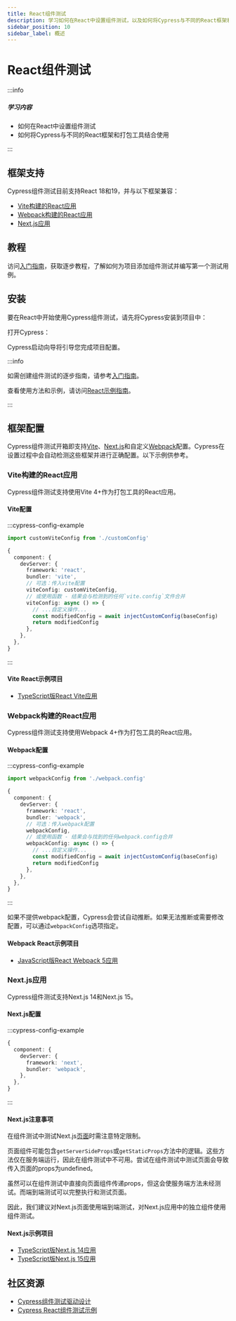 ```yaml
---
title: React组件测试
description: 学习如何在React中设置组件测试，以及如何将Cypress与不同的React框架和打包工具结合使用。
sidebar_position: 10
sidebar_label: 概述
---
```


<ProductHeading product="app" />

# React组件测试

:::info

##### <Icon name="question-circle" color="#4BBFD2" /> 学习内容

- 如何在React中设置组件测试
- 如何将Cypress与不同的React框架和打包工具结合使用

:::

## 框架支持

Cypress组件测试目前支持React 18和19，并与以下框架兼容：

- [Vite构建的React应用](#React-with-Vite)
- [Webpack构建的React应用](#React-with-Webpack)
- [Next.js应用](#Nextjs)

## 教程

访问[入门指南](/app/component-testing/get-started)，获取逐步教程，了解如何为项目添加组件测试并编写第一个测试用例。

## 安装

要在React中开始使用Cypress组件测试，请先将Cypress安装到项目中：

<CypressInstallCommands />

打开Cypress：

<CypressOpenCommands />

<DocsImage
  src="/img/app/component-testing/select-test-type.jpg"
  caption="选择组件测试"
/>

Cypress启动向导将引导您完成项目配置。

:::info

如需创建组件测试的逐步指南，请参考[入门指南](/app/component-testing/get-started)。

查看使用方法和示例，请访问[React示例指南](/app/component-testing/react/examples)。

:::

## 框架配置

Cypress组件测试开箱即支持[Vite](https://vitejs.dev/)、[Next.js](https://nextjs.org/)和自定义[Webpack](https://webpack.js.org/)配置。Cypress在设置过程中会自动检测这些框架并进行正确配置。以下示例供参考。

### Vite构建的React应用

Cypress组件测试支持使用Vite 4+作为打包工具的React应用。

#### Vite配置

:::cypress-config-example

```ts
import customViteConfig from './customConfig'
```

```ts
{
  component: {
    devServer: {
      framework: 'react',
      bundler: 'vite',
      // 可选：传入vite配置
      viteConfig: customViteConfig,
      // 或使用函数 - 结果会与检测到的任何`vite.config`文件合并
      viteConfig: async () => {
        // ...自定义操作...
        const modifiedConfig = await injectCustomConfig(baseConfig)
        return modifiedConfig
      },
    },
  },
}
```

:::

#### Vite React示例项目

- [TypeScript版React Vite应用](https://github.com/cypress-io/cypress-component-testing-apps/tree/main/react-vite-ts)

### Webpack构建的React应用

Cypress组件测试支持使用Webpack 4+作为打包工具的React应用。

#### Webpack配置

:::cypress-config-example

```ts
import webpackConfig from './webpack.config'
```

```ts
{
  component: {
    devServer: {
      framework: 'react',
      bundler: 'webpack',
      // 可选：传入webpack配置
      webpackConfig,
      // 或使用函数 - 结果会与找到的任何webpack.config合并
      webpackConfig: async () => {
        // ...自定义操作...
        const modifiedConfig = await injectCustomConfig(baseConfig)
        return modifiedConfig
      },
    },
  },
}
```

:::

如果不提供webpack配置，Cypress会尝试自动推断。如果无法推断或需要修改配置，可以通过`webpackConfig`选项指定。

#### Webpack React示例项目

- [JavaScript版React Webpack 5应用](https://github.com/cypress-io/cypress-component-testing-apps/tree/main/react-webpack5-js)

### Next.js应用

Cypress组件测试支持Next.js 14和Next.js 15。

#### Next.js配置

:::cypress-config-example

```ts
{
  component: {
    devServer: {
      framework: 'next',
      bundler: 'webpack',
    },
  },
}
```

:::

#### Next.js注意事项

在组件测试中测试Next.js[页面](https://nextjs.org/docs/basic-features/pages)时需注意特定限制。

页面组件可能包含`getServerSideProps`或`getStaticProps`方法中的逻辑。这些方法仅在服务端运行，因此在组件测试中不可用。尝试在组件测试中测试页面会导致传入页面的props为undefined。

虽然可以在组件测试中直接向页面组件传递props，但这会使服务端方法未经测试。而端到端测试可以完整执行和测试页面。

因此，我们建议对Next.js页面使用端到端测试，对Next.js应用中的独立组件使用组件测试。

#### Next.js示例项目

- [TypeScript版Next.js 14应用](https://github.com/cypress-io/cypress-component-testing-apps/tree/main/react-next14-ts)
- [TypeScript版Next.js 15应用](https://github.com/cypress-io/cypress-component-testing-apps/tree/main/react-next15-ts)

## 社区资源

- [Cypress组件测试驱动设计](https://muratkerem.gitbook.io/cctdd/)
- [Cypress React组件测试示例](https://github.com/muratkeremozcan/cypress-react-component-test-examples)